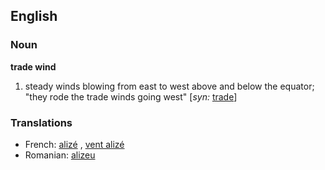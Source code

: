 ==English==

===Noun===
'''trade wind'''
# steady winds blowing from east to west above and below the equator; "they rode the trade winds going west" [''syn:'' [[trade]]]

===Translations===
*French: [[alizé]] {{m}}, [[vent alizé]] {{m}}
*Romanian: [[alizeu]] {{n}}